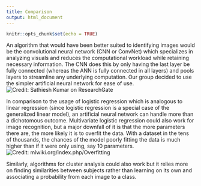 ```yaml
---
title: Comparison
output: html_document
---
```


```r
knitr::opts_chunk$set(echo = TRUE)
```
An algorithm that would have been better suited to identifying images would be
the convolutional neural network (CNN or ConvNet) which specializes in analyzing
visuals and reduces the computational workload while retaining necessary
information.  The CNN does this by only having the last layer be fully connected
(whereas the ANN is fully connected in all layers) and pools layers to streamline
any underlying computation.
Our group decided to use the simpler artificial neural network for ease of use.
![Credit: Sathiesh Kumar on ResearchGate](./ANNvsCNN.png)


In comparison to the usage of logistic regression which is analogous
to linear regression (since logistic regression is a special case of the
generalized linear model), an artificial neural network can handle more than a
dichotomous outcome.
Multivariate logistic regression could also work for image recognition, but a
major downfall of it is that the more parameters there are, the more likely it
is to overfit the data.  With a dataset in the tens of thousands, the chances of
the model poorly fitting the data is much higher than if it were only using, say
10 parameters.
![Credit: mlwiki.org/index.php/Overfitting](./overfitting-logreg-ex.png)

Similarly, algorithms for cluster analysis could also work but it relies more
on finding similarities between subjects rather than learning on its own and
associating a probability from each image to a class.
